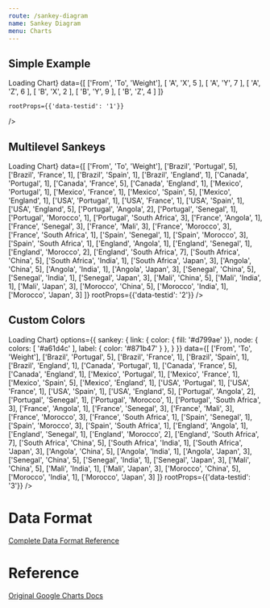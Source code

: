 ```yaml
---
route: /sankey-diagram
name: Sankey Diagram
menu: Charts
---
```



## Simple Example

<Playground>
  <Chart 
    width={600}
    height={"300px"}
    chartType="Sankey"
    loader={<div>Loading Chart</div>}
    data={[
      ['From', 'To', 'Weight'],
      [ 'A', 'X', 5 ],
      [ 'A', 'Y', 7 ],
      [ 'A', 'Z', 6 ],
      [ 'B', 'X', 2 ],
      [ 'B', 'Y', 9 ],
      [ 'B', 'Z', 4 ]
    ]}

    rootProps={{'data-testid': '1'}}
  />
</Playground>

## Multilevel Sankeys

<Playground>
  <Chart 
    width={600}
    height={"300px"}
    chartType="Sankey"
    loader={<div>Loading Chart</div>}
    data={[
      ['From', 'To', 'Weight'],
      ['Brazil', 'Portugal', 5],
      ['Brazil', 'France', 1],
      ['Brazil', 'Spain', 1],
      ['Brazil', 'England', 1],
      ['Canada', 'Portugal', 1],
      ['Canada', 'France', 5],
      ['Canada', 'England', 1],
      ['Mexico', 'Portugal', 1],
      ['Mexico', 'France', 1],
      ['Mexico', 'Spain', 5],
      ['Mexico', 'England', 1],
      ['USA', 'Portugal', 1],
      ['USA', 'France', 1],
      ['USA', 'Spain', 1],
      ['USA', 'England', 5],
      ['Portugal', 'Angola', 2],
      ['Portugal', 'Senegal', 1],
      ['Portugal', 'Morocco', 1],
      ['Portugal', 'South Africa', 3],
      ['France', 'Angola', 1],
      ['France', 'Senegal', 3],
      ['France', 'Mali', 3],
      ['France', 'Morocco', 3],
      ['France', 'South Africa', 1],
      ['Spain', 'Senegal', 1],
      ['Spain', 'Morocco', 3],
      ['Spain', 'South Africa', 1],
      ['England', 'Angola', 1],
      ['England', 'Senegal', 1],
      ['England', 'Morocco', 2],
      ['England', 'South Africa', 7],
      ['South Africa', 'China', 5],
      ['South Africa', 'India', 1],
      ['South Africa', 'Japan', 3],
      ['Angola', 'China', 5],
      ['Angola', 'India', 1],
      ['Angola', 'Japan', 3],
      ['Senegal', 'China', 5],
      ['Senegal', 'India', 1],
      ['Senegal', 'Japan', 3],
      ['Mali', 'China', 5],
      ['Mali', 'India', 1],
      ['Mali', 'Japan', 3],
      ['Morocco', 'China', 5],
      ['Morocco', 'India', 1],
      ['Morocco', 'Japan', 3]
    ]}
    rootProps={{'data-testid': '2'}}
  />
</Playground>

## Custom Colors

<Playground>
  <Chart 
    width={600}
    height={"300px"}
    chartType="Sankey"
    loader={<div>Loading Chart</div>}
    options={{
      sankey: {
        link: { color: { fill: '#d799ae' }},
        node: { 
          colors: [ '#a61d4c' ],
          label: { color: '#871b47' } 
        },
      }
    }}
    data={[
      ['From', 'To', 'Weight'],
      ['Brazil', 'Portugal', 5],
      ['Brazil', 'France', 1],
      ['Brazil', 'Spain', 1],
      ['Brazil', 'England', 1],
      ['Canada', 'Portugal', 1],
      ['Canada', 'France', 5],
      ['Canada', 'England', 1],
      ['Mexico', 'Portugal', 1],
      ['Mexico', 'France', 1],
      ['Mexico', 'Spain', 5],
      ['Mexico', 'England', 1],
      ['USA', 'Portugal', 1],
      ['USA', 'France', 1],
      ['USA', 'Spain', 1],
      ['USA', 'England', 5],
      ['Portugal', 'Angola', 2],
      ['Portugal', 'Senegal', 1],
      ['Portugal', 'Morocco', 1],
      ['Portugal', 'South Africa', 3],
      ['France', 'Angola', 1],
      ['France', 'Senegal', 3],
      ['France', 'Mali', 3],
      ['France', 'Morocco', 3],
      ['France', 'South Africa', 1],
      ['Spain', 'Senegal', 1],
      ['Spain', 'Morocco', 3],
      ['Spain', 'South Africa', 1],
      ['England', 'Angola', 1],
      ['England', 'Senegal', 1],
      ['England', 'Morocco', 2],
      ['England', 'South Africa', 7],
      ['South Africa', 'China', 5],
      ['South Africa', 'India', 1],
      ['South Africa', 'Japan', 3],
      ['Angola', 'China', 5],
      ['Angola', 'India', 1],
      ['Angola', 'Japan', 3],
      ['Senegal', 'China', 5],
      ['Senegal', 'India', 1],
      ['Senegal', 'Japan', 3],
      ['Mali', 'China', 5],
      ['Mali', 'India', 1],
      ['Mali', 'Japan', 3],
      ['Morocco', 'China', 5],
      ['Morocco', 'India', 1],
      ['Morocco', 'Japan', 3]
    ]}
    rootProps={{'data-testid': '3'}}
  />
</Playground>



# Data Format

[Complete Data Format Reference](https://developers.google.com/chart/interactive/docs/gallery/sankey#data-format)

# Reference 

[Original Google Charts Docs](https://developers.google.com/chart/interactive/docs/gallery/sankey)
